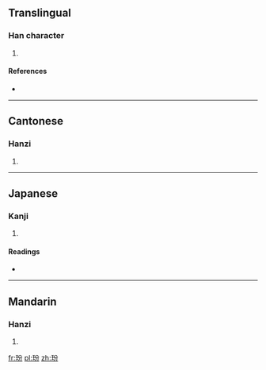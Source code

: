 ==Translingual==

===Han character===
{{Han char|rn=96|rad=玉|as=04|sn=8|four=1812<sub>7</sub>|canj=一土金尸竹 (MGCSH)}}

# {{defn|Han|sort=玉04}}

====References====
* {{Han ref|kx=0728.060|dkj=20863|dj=1140.060|hdz=21104.120|uh=73A2|ud=29602|bh=CD6A|bd=52586}}

----

==Cantonese==

===Hanzi===
{{yue-hanzi|jyut=|y=ban1, fan4}}

# {{defn|lang=yue|sort=玉04}}

----

==Japanese==

===Kanji===
{{ja-kanji|grade=|rs=玉04}}

# {{defn|lang=ja|sort=玉04}}

====Readings====
* {{ja-readings|on=[[ひん]] (hin), [[ふん]] (fun), [[はん]] (han), [[へん]] (hen)|kun=[[たま]] (tama)}}

----

==Mandarin==

===Hanzi===
{{cmn-hanzi|pin=[[fén]] ([[fen2]])|wg=fen<sup>2</sup>}}

# {{defn|lang=cmn|sort=玉04}}

[[fr:玢]]
[[pl:玢]]
[[zh:玢]]